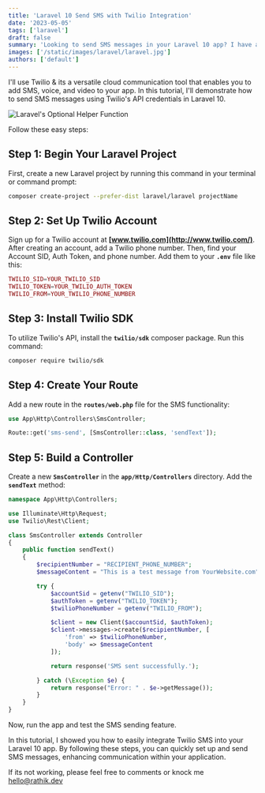 ```yaml
---
title: 'Laravel 10 Send SMS with Twilio Integration'
date: '2023-05-05'
tags: ['laravel']
draft: false
summary: 'Looking to send SMS messages in your Laravel 10 app? I have a straightforward tutorial for you.'
images: ['/static/images/laravel/laravel.jpg']
authors: ['default']
---
```


I'll use Twilio & its a versatile cloud communication tool that enables you to add SMS, voice, and video to your app. In this tutorial, I'll demonstrate how to send SMS messages using Twilio's API credentials in Laravel 10.

![Laravel's Optional Helper Function](/static/images/laravel/laravel.jpg)

Follow these easy steps:

## Step 1: Begin Your Laravel Project

First, create a new Laravel project by running this command in your terminal or command prompt:

```bash
composer create-project --prefer-dist laravel/laravel projectName
```

## Step 2: Set Up Twilio Account

Sign up for a Twilio account at **[www.twilio.com](http://www.twilio.com/)**. After creating an account, add a Twilio phone number. Then, find your Account SID, Auth Token, and phone number. Add them to your **`.env`** file like this:

```php
TWILIO_SID=YOUR_TWILIO_SID
TWILIO_TOKEN=YOUR_TWILIO_AUTH_TOKEN
TWILIO_FROM=YOUR_TWILIO_PHONE_NUMBER
```

## Step 3: Install Twilio SDK

To utilize Twilio's API, install the **`twilio/sdk`** composer package. Run this command:

```bash
composer require twilio/sdk
```

## Step 4: Create Your Route

Add a new route in the **`routes/web.php`** file for the SMS functionality:

```php
use App\Http\Controllers\SmsController;

Route::get('sms-send', [SmsController::class, 'sendText']);
```

## Step 5: Build a Controller

Create a new **`SmsController`** in the **`app/Http/Controllers`** directory. Add the **`sendText`** method:

```php
namespace App\Http\Controllers;

use Illuminate\Http\Request;
use Twilio\Rest\Client;

class SmsController extends Controller
{
    public function sendText()
    {
        $recipientNumber = "RECIPIENT_PHONE_NUMBER";
        $messageContent = "This is a test message from YourWebsite.com";

        try {
            $accountSid = getenv("TWILIO_SID");
            $authToken = getenv("TWILIO_TOKEN");
            $twilioPhoneNumber = getenv("TWILIO_FROM");

            $client = new Client($accountSid, $authToken);
            $client->messages->create($recipientNumber, [
                'from' => $twilioPhoneNumber,
                'body' => $messageContent
            ]);

            return response('SMS sent successfully.');

        } catch (\Exception $e) {
            return response("Error: " . $e->getMessage());
        }
    }
}
```

Now, run the app and test the SMS sending feature.

In this tutorial, I showed you how to easily integrate Twilio SMS into your Laravel 10 app. By following these steps, you can quickly set up and send SMS messages, enhancing communication within your application.

If its not working, please feel free to comments or knock me hello@rathik.dev
